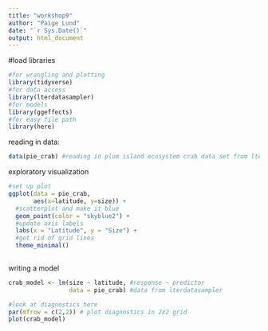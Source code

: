 ```yaml
---
title: "workshop9"
author: "Paige Lund"
date: "`r Sys.Date()`"
output: html_document
---
```


#load libraries 

```r
#for wrangling and plotting 
library(tidyverse)
#for data access
library(lterdatasampler)
#for models
library(ggeffects)
#for easy file path
library(here)
```


reading in data:
```r
data(pie_crab) #reading in plum island ecosystem crab data set from lterdatasampler package
```


exploratory visualization 
```r
#set up plot
ggplot(data = pie_crab, 
       aes(x=latitude, y=size)) + 
  #scatterplot and make it blue
  geom_point(color = "skyblue2") + 
  #update axis labels
  labs(x = "Latitude", y = "Size") + 
  #get rid of grid lines 
  theme_minimal()
  


```


writing a model
```r
crab_model <- lm(size ~ latitude, #response ~ predictor
                 data = pie_crab) #data from lterdatasampler

#look at diagnostics here
par(mfrow = c(2,2)) # plot diagnostics in 2x2 grid
plot(crab_model)

```


```r
```



